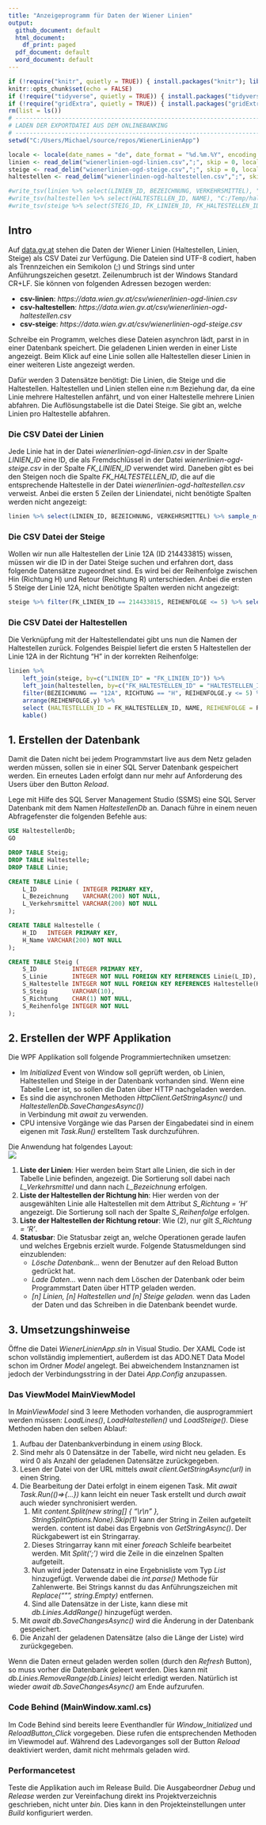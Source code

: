 ```yaml
---
title: "Anzeigeprogramm für Daten der Wiener Linien"
output:
  github_document: default
  html_document:
    df_print: paged
  pdf_document: default
  word_document: default
---
```

```r
if (!require("knitr", quietly = TRUE)) { install.packages("knitr"); library("knitr"); }
knitr::opts_chunk$set(echo = FALSE)
if (!require("tidyverse", quietly = TRUE)) { install.packages("tidyverse"); library("tidyverse"); }
if (!require("gridExtra", quietly = TRUE)) { install.packages("gridExtra"); library("gridExtra"); }
rm(list = ls())
# --------------------------------------------------------------------------------------------------
# LADEN DER EXPORTDATEI AUS DEM ONLINEBANKING
# --------------------------------------------------------------------------------------------------
setwd("C:/Users/Michael/source/repos/WienerLinienApp")

locale <- locale(date_names = "de", date_format = "%d.%m.%Y", encoding = "UTF-8", decimal_mark=".");
linien <- read_delim("wienerlinien-ogd-linien.csv",";", skip = 0, locale = locale, guess_max = 5000)
steige <- read_delim("wienerlinien-ogd-steige.csv",";", skip = 0, locale = locale, guess_max = 5000)
haltestellen <- read_delim("wienerlinien-ogd-haltestellen.csv",";", skip = 0, locale = locale, guess_max = 5000)

#write_tsv(linien %>% select(LINIEN_ID, BEZEICHNUNG, VERKEHRSMITTEL), "C:/Temp/linien.txt")
#write_tsv(haltestellen %>% select(HALTESTELLEN_ID, NAME), "C:/Temp/haltestellen.txt")
#write_tsv(steige %>% select(STEIG_ID, FK_LINIEN_ID, FK_HALTESTELLEN_ID, STEIG, RICHTUNG, REIHENFOLGE), "C:/Temp/steige.txt")
```

## Intro

Auf [data.gv.at](https://www.data.gv.at/katalog/dataset/stadt-wien_wienerlinienechtzeitdaten) stehen
die Daten der Wiener Linien (Haltestellen, Linien, Steige) als CSV Datei zur Verfügung. Die Dateien sind 
UTF-8 codiert, haben als Trennzeichen ein Semikolon (;) und Strings sind unter Anführungszeichen
gesetzt. Zeilenumbruch ist der Windows Standard CR+LF. Sie können von folgenden Adressen bezogen werden:

- **csv-linien**: *https://data.wien.gv.at/csv/wienerlinien-ogd-linien.csv*
- **csv-haltestellen**: *https://data.wien.gv.at/csv/wienerlinien-ogd-haltestellen.csv*
- **csv-steige**: *https://data.wien.gv.at/csv/wienerlinien-ogd-steige.csv*

Schreibe ein Programm, welches diese Dateien asynchron lädt, parst in in einer Datenbank speichert. Die 
geladenen Linien werden in einer Liste angezeigt. Beim Klick auf eine Linie sollen alle Haltestellen 
dieser Linien in einer weiteren Liste angezeigt werden.

Dafür werden 3 Datensätze benötigt: Die Linien, die Steige und die Haltestellen. Haltestellen und Linien
stellen eine n:m Beziehung dar, da eine Linie mehrere Haltestellen anfährt, und von einer Haltestelle 
mehrere Linien abfahren. Die Auflösungstabelle ist die Datei Steige. Sie gibt an, welche Linien pro
Haltestelle abfahren.

### Die CSV Datei der Linien
Jede Linie hat in der Datei *wienerlinien-ogd-linien.csv* in der Spalte *LINIEN_ID* eine ID, die als 
Fremdschlüssel in der Datei *wienerlinien-ogd-steige.csv* in der Spalte *FK_LINIEN_ID* verwendet wird. 
Daneben gibt es bei den Steigen noch die Spalte *FK_HALTESTELLEN_ID*, die auf die entsprechende Haltestelle 
in der Datei *wienerlinien-ogd-haltestellen.csv* verweist. Anbei die ersten 5 Zeilen der Liniendatei, nicht
benötigte Spalten werden nicht angezeigt:
```r
linien %>% select(LINIEN_ID, BEZEICHNUNG, VERKEHRSMITTEL) %>% sample_n(5) %>% kable()
```

### Die CSV Datei der Steige
Wollen wir nun alle Haltestellen der Linie 12A (ID 214433815) wissen, müssen wir die ID in der Datei Steige
suchen und erfahren dort, dass folgende Datensätze zugeordnet sind. Es wird bei der Reihenfolge zwischen 
Hin (Richtung H) und Retour (Reichtung R) unterschieden. Anbei die ersten 5 Steige der Linie 12A, nicht
benötigte Spalten werden nicht angezeigt:
```r
steige %>% filter(FK_LINIEN_ID == 214433815, REIHENFOLGE <= 5) %>% select(1:5, STEIG) %>% kable()
```

### Die CSV Datei der Haltestellen
Die Verknüpfung mit der Haltestellendatei gibt uns nun die Namen der Haltestellen zurück. Folgendes Beispiel
liefert die ersten 5 Haltestellen der Linie 12A in der Richtung "H" in der korrekten Reihenfolge:
```r
linien %>% 
	left_join(steige, by=c("LINIEN_ID" = "FK_LINIEN_ID")) %>% 
	left_join(haltestellen, by=c("FK_HALTESTELLEN_ID" = "HALTESTELLEN_ID")) %>%
	filter(BEZEICHNUNG == "12A", RICHTUNG == "H", REIHENFOLGE.y <= 5) %>%
	arrange(REIHENFOLGE.y) %>%
	select (HALTESTELLEN_ID = FK_HALTESTELLEN_ID, NAME, REIHENFOLGE = REIHENFOLGE.y, STEIG) %>%
	kable()
```

## 1. Erstellen der Datenbank
Damit die Daten nicht bei jedem Programmstart live aus dem Netz geladen werden müssen, sollen sie in
einer SQL Server Datenbank gespeichert werden. Ein erneutes Laden erfolgt dann nur mehr auf Anforderung des
Users über den Button *Reload*.

Lege mit Hilfe des SQL Server Management Studio (SSMS) eine SQL Server Datenbank mit dem Namen *HaltestellenDb*
an. Danach führe in einem neuen Abfragefenster die folgenden Befehle aus:
```sql
USE HaltestellenDb;
GO

DROP TABLE Steig;
DROP TABLE Haltestelle;
DROP TABLE Linie;

CREATE TABLE Linie (
	L_ID             INTEGER PRIMARY KEY,
	L_Bezeichnung    VARCHAR(200) NOT NULL,
	L_Verkehrsmittel VARCHAR(200) NOT NULL
);

CREATE TABLE Haltestelle (
	H_ID   INTEGER PRIMARY KEY,
	H_Name VARCHAR(200) NOT NULL
);

CREATE TABLE Steig (
	S_ID          INTEGER PRIMARY KEY,
	S_Linie       INTEGER NOT NULL FOREIGN KEY REFERENCES Linie(L_ID),
	S_Haltestelle INTEGER NOT NULL FOREIGN KEY REFERENCES Haltestelle(H_ID),
	S_Steig       VARCHAR(10),
	S_Richtung    CHAR(1) NOT NULL,
	S_Reihenfolge INTEGER NOT NULL
);
```

## 2. Erstellen der WPF Applikation
Die WPF Applikation soll folgende Programmiertechniken umsetzen:

- Im *Initialized* Event von Window soll geprüft werden, ob Linien, Haltestellen und Steige in der Datenbank
  vorhanden sind. Wenn eine Tabelle Leer ist, so sollen die Daten über HTTP nachgeladen werden.
- Es sind die asynchronen Methoden *HttpClient.GetStringAsync()* und *HaltestellenDb.SaveChangesAsync())*  
  in Verbindung mit *await* zu verwenden.
- CPU intensive Vorgänge wie das Parsen der Eingabedatei sind in einem eigenen mit *Task.Run()* erstelltem
  Task durchzuführen.  
  
Die Anwendung hat folgendes Layout:  
![](screenshot.png)

1. **Liste der Linien**: Hier werden beim Start alle Linien, die sich in der Tabelle Linie befinden, 
   angezeigt. Die Sortierung soll dabei nach *L_Verkehrsmittel* und dann nach *L_Bezeichnung* erfolgen.
2. **Liste der Haltestellen der Richtung hin**: Hier werden von der ausgewählten Linie alle Haltestellen
   mit dem Attribut *S_Richtung  = 'H'* angezeigt. Die Sortierung soll nach der Spalte *S_Reihenfolge*
   erfolgen.
3. **Liste der Haltestellen der Richtung retour**: Wie (2), nur gilt *S_Richtung  = 'R'*.
4. **Statusbar**: Die Statusbar zeigt an, welche Operationen gerade laufen und welches Ergebnis erzielt
   wurde. Folgende Statusmeldungen sind einzublenden:
   - *Lösche Datenbank...* wenn der Benutzer auf den Reload Button gedrückt hat.
   - *Lade Daten...* wenn nach dem Löschen der Datenbank oder beim Programmstart Daten über HTTP geladen
     werden.
   - *[n] Linien, [n] Haltestellen und [n] Steige geladen.* wenn das Laden der Daten und das Schreiben
     in die Datenbank beendet wurde.
   
## 3. Umsetzungshinweise   
Öffne die Datei *WienerLinienApp.sln* in Visual Studio. Der XAML Code ist schon vollständig implementiert,
außerdem ist das ADO.NET Data Model schon im Ordner *Model* angelegt. Bei abweichendem Instanznamen ist
jedoch der Verbindungsstring in der Datei *App.Config* anzupassen.

### Das ViewModel MainViewModel
In *MainViewModel* sind 3 leere Methoden vorhanden, die ausprogrammiert werden müssen: *LoadLines()*,
*LoadHaltestellen()* und *LoadSteige()*. Diese Methoden haben den selben Ablauf:

1. Aufbau der Datenbankverbindung in einem *using* Block.
1. Sind mehr als 0 Datensätze in der Tabelle, wird nicht neu geladen. Es wird 0 als Anzahl der geladenen
   Datensätze zurückgegeben.
1. Lesen der Datei von der URL mittels *await client.GetStringAsync(url)* in einen String.
1. Die Bearbeitung der Datei erfolgt in einem eigenen Task. Mit *await Task.Run(()=>{...})* kann leicht
   ein neuer Task erstellt und durch *await* auch wieder synchronisiert werden.
   1. Mit *content.Split(new string[] { "\\r\\n" }, StringSplitOptions.None).Skip(1)* kann der String in Zeilen
   aufgeteilt werden. content ist dabei das Ergebnis von *GetStringAsync()*. Der Rückgabewert ist ein Stringarray.
   1. Dieses Stringarray kann mit einer *foreach* Schleife bearbeitet werden. Mit *Split(';')* wird die
   Zeile in die einzelnen Spalten aufgeteilt.
   1. Nun wird jeder Datensatz in eine Ergebnisliste vom Typ *List<Linie>* hinzugefügt. Verwende dabei die
   *int.parse()* Methode für Zahlenwerte. Bei Strings kannst du das Anführungszeichen mit *Replace("\"", string.Empty)*
   entfernen.
   1. Sind alle Datensätze in der Liste, kann diese mit *db.Linies.AddRange()* hinzugefügt werden.
1. Mit *await db.SaveChangesAsync()* wird die Änderung in der Datenbank gespeichert.
1. Die Anzahl der geladenen Datensätze (also die Länge der Liste) wird zurückgegeben.

Wenn die Daten erneut geladen werden sollen (durch den *Refresh* Button), so muss vorher die Datenbank
geleert werden. Dies kann mit *db.Linies.RemoveRange(db.Linies)* leicht erledigt werden. Natürlich ist
wieder *await db.SaveChangesAsync()* am Ende aufzurufen.

### Code Behind (MainWindow.xaml.cs)
Im Code Behind sind bereits leere Eventhandler für *Window_Initialized* und *ReloadButton_Click*
vorgegeben. Diese rufen die entsprechenden Methoden im Viewmodel auf. Während des Ladevorganges soll
der Button *Reload* deaktiviert werden, damit nicht mehrmals geladen wird.

### Performancetest
Teste die Applikation auch im Release Build. Die Ausgabeordner *Debug* und *Release* werden zur Vereinfachung
direkt ins Projektverzeichnis geschrieben, nicht unter *bin*. Dies kann in den Projekteinstellungen unter
*Build* konfiguriert werden.

